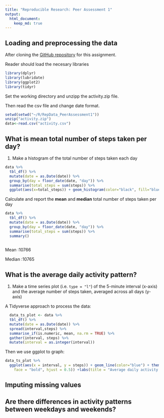 ```yaml
---
title: "Reproducible Research: Peer Assessment 1"
output: 
  html_document:
    keep_md: true
---
```



## Loading and preprocessing the data
After cloning the [GitHub repository](http://github.com/rdpeng/RepData_PeerAssessment1) for this assignment. 

Reader should load the necesary libraries  

```r
library(dplyr)
library(lubridate)
library(ggplot2)
library(tidyr)
```

Set the working directory and unzipp the activity.zip file.  

Then read the csv file and change date format.  

```r
setwd(setwd("~/R/RepData_PeerAssessment1"))
unzip("activity.zip")
data<-read.csv("activity.csv")

```
## What is mean total number of steps taken per day?

1. Make a histogram of the total number of steps taken each day  

```r
data %>% 
  tbl_df() %>% 
  mutate(date = as.Date(date)) %>% 
  group_by(day = floor_date(date, "day")) %>%
  summarise(total_steps = sum(steps)) %>% 
  ggplot(aes(x=total_steps)) + geom_histogram(color="black", fill="blue", binwidth = 5000)
```

Calculate and report the **mean** and **median** total number of steps taken per day  

```r
data %>% 
  tbl_df() %>% 
  mutate(date = as.Date(date)) %>% 
  group_by(day = floor_date(date, "day")) %>%
  summarise(total_steps = sum(steps)) %>% 
  summary() 
  
``` 
Mean   :10766

Median :10765

## What is the average daily activity pattern?

1. Make a time series plot (i.e. `type = "l"`) of the 5-minute interval (x-axis) and the average number of steps taken, averaged across all days (y-axis)

A Tidyverse approach to process the data:  

```r
  data_ts_plot <- data %>% 
  tbl_df() %>% 
  mutate(date = as.Date(date)) %>% 
  spread(interval,steps) %>% 
  summarise_if(is.numeric, mean, na.rm = TRUE) %>% 
  gather(interval, steps) %>% 
  mutate(interval = as.integer(interval))

```

Then we use ggplot to graph:

```r
data_ts_plot %>% 
  ggplot(aes(x = interval, y = steps)) + geom_line(color="blue") + theme(plot.title = element_text(size = 16, 
    face = "bold", hjust = 0.5)) +labs(title = "Average daily activity pattern")
```



## Imputing missing values



## Are there differences in activity patterns between weekdays and weekends?

